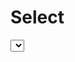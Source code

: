 

<Meta
  title='Components|Atoms/Select'
  component={Select}
/>

# Select

<Preview>
  <Select
    name='bloodType'
    id='id01'
    placeholder='Blood Type'
    value=''
    onChange={() => console.info('Select actived')}
    options={['opt1', 'opt2', 'opt3', 'opt4', 'opt5']}
  />
</Preview>

## How to use with a wrapper

### Example

<Preview>
  <SelectWrapper />
</Preview>

### Code of SelectWrapper

```jsx
import React from 'react';
import Select from '../Select';

const SelectWrapper = () => {
  const options = ['opt1', 'opt2', 'opt3', 'opt4', 'opt5'];
  const [value, setValue] = React.useState('');

  // Este useEffect es para confirmar la ejecución en el Storybook
  React.useEffect(
    () => { !value ? null : alert(`Value seleccionado: ${value}`); }
    , [value],
  );

  return (
    <div>
      <Select
        name='MyFiveOpts'
        id='id02'
        placeholder='Five Options'
        value={value}
        onChange={setValue}
        options={options}
      />
    </div>
  );
};
```

## Props

<Props of={Select} />
